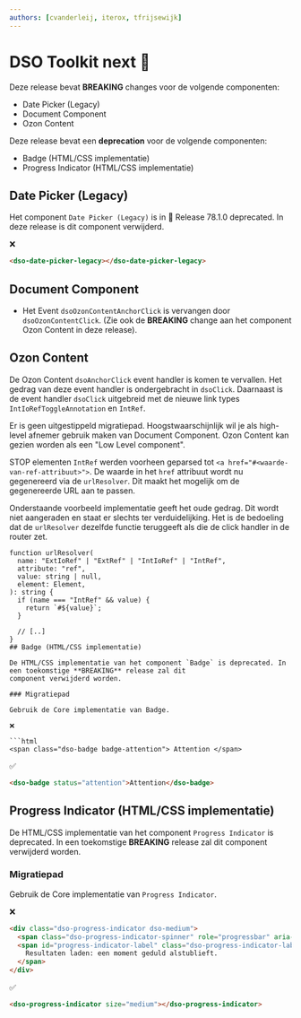 ```yaml
---
authors: [cvanderleij, iterox, tfrijsewijk]
---
```


# DSO Toolkit next 💃

Deze release bevat **BREAKING** changes voor de volgende componenten:

- Date Picker (Legacy)
- Document Component
- Ozon Content

Deze release bevat een **deprecation** voor de volgende componenten:

- Badge (HTML/CSS implementatie)
- Progress Indicator (HTML/CSS implementatie)

<!-- truncate -->

## Date Picker (Legacy)

Het component `Date Picker (Legacy)` is in 🦕 Release 78.1.0 deprecated. In deze release is dit component verwijderd.

❌

```html
<dso-date-picker-legacy></dso-date-picker-legacy>
```

## Document Component

- Het Event `dsoOzonContentAnchorClick` is vervangen door `dsoOzonContentClick`. (Zie ook de **BREAKING** change aan het component Ozon Content in deze release).

## Ozon Content

De Ozon Content `dsoAnchorClick` event handler is komen te vervallen. Het gedrag van deze event handler is
ondergebracht in `dsoClick`. Daarnaast is de event handler `dsoClick` uitgebreid met de nieuwe link types
`IntIoRefToggleAnnotation` en `IntRef`.

Er is geen uitgestippeld migratiepad. Hoogstwaarschijnlijk wil je als high-level afnemer gebruik maken van Document Component. Ozon Content kan gezien worden als een "Low Level component".

STOP elementen `IntRef` werden voorheen geparsed tot `<a href="#<waarde-van-ref-attribuut>">`. De waarde in het `href` attribuut wordt nu gegenereerd via de `urlResolver`. Dit maakt het mogelijk om de gegenereerde URL aan te passen.

Onderstaande voorbeeld implementatie geeft het oude gedrag. Dit wordt niet aangeraden en staat er slechts ter verduidelijking. Het is de bedoeling dat de `urlResolver` dezelfde functie teruggeeft als die de click handler in de router zet.

```tsx
function urlResolver(
  name: "ExtIoRef" | "ExtRef" | "IntIoRef" | "IntRef",
  attribute: "ref",
  value: string | null,
  element: Element,
): string {
  if (name === "IntRef" && value) {
    return `#${value}`;
  }

  // [..]
}
## Badge (HTML/CSS implementatie)

De HTML/CSS implementatie van het component `Badge` is deprecated. In een toekomstige **BREAKING** release zal dit
component verwijderd worden.

### Migratiepad

Gebruik de Core implementatie van Badge.

❌

```html
<span class="dso-badge badge-attention"> Attention </span>
```

✅

```html
<dso-badge status="attention">Attention</dso-badge>
```

## Progress Indicator (HTML/CSS implementatie)

De HTML/CSS implementatie van het component `Progress Indicator` is deprecated. In een toekomstige **BREAKING** release zal dit
component verwijderd worden.

### Migratiepad

Gebruik de Core implementatie van `Progress Indicator`.

❌

```html
<div class="dso-progress-indicator dso-medium">
  <span class="dso-progress-indicator-spinner" role="progressbar" aria-labelledby="progress-indicator-label"></span>
  <span id="progress-indicator-label" class="dso-progress-indicator-label">
    Resultaten laden: een moment geduld alstublieft.
  </span>
</div>
```

✅

```html
<dso-progress-indicator size="medium"></dso-progress-indicator>
```
